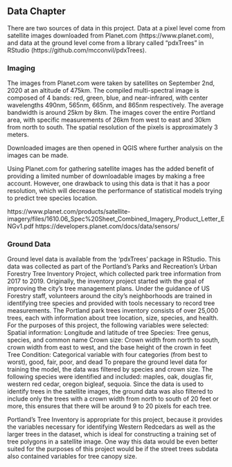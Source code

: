 ## Data Chapter

There are two sources of data in this project. Data at a pixel level come from satellite images downloaded from Planet.com (https://www.planet.com), and data at the ground level come from a library called “pdxTrees” in RStudio (https://github.com/mcconvil/pdxTrees). 

### Imaging
The images from Planet.com were taken by satellites on September 2nd, 2020 at an altitude of 475km. The compiled multi-spectral image is composed of 4 bands: red, green, blue, and near-infrared, with center wavelengths 490nm, 565nm, 665nm, and 865nm respectively. The average bandwidth is around 25km by 8km. The images cover the entire Portland area, with specific measurements of 26km from west to east and 30km from north to south. The spatial resolution of the pixels is approximately 3 meters.

Downloaded images are then opened in QGIS where further analysis on the images can be made.

Using Planet.com for gathering satellite images has the added benefit of providing a limited number of downloadable images by making a free account. However, one drawback to using this data is that it has a poor resolution, which will decrease the performance of statistical models trying to predict tree species location.

https://www.planet.com/products/satellite-imagery/files/1610.06_Spec%20Sheet_Combined_Imagery_Product_Letter_ENGv1.pdf
https://developers.planet.com/docs/data/sensors/

### Ground Data
Ground level data is available from the ‘pdxTrees’ package in RStudio. This data was collected as part of the Portland’s Parks and Recreation’s Urban Forestry Tree Inventory Project, which collected park tree information from 2017 to 2019. Originally, the inventory project started with the goal of improving the city's tree management plans. Under the guidance of US Forestry staff, volunteers around the city's neighborhoods are trained in identifying tree species and provided with tools necessary to record tree measurements. The Portland park trees inventory consists of over 25,000 trees, each with information about tree location, size, species, and health. For the purposes of this project, the following variables were selected:
Spatial information: Longitude and latitude of tree
Species: Tree genus, species, and common name
Crown size: Crown width from north to south, crown width from east to west, and the base height of the crown in feet
Tree Condition: Categorical variable with four categories (from best to worst), good, fair, poor, and dead
To prepare the ground level data for training the model, the data was filtered by species and crown size. The following species were identified and included: maples, oak, douglas fir, western red cedar, oregon bigleaf, sequoia. Since the data is used to identify trees in the satellite images, the ground data was also filtered to include only the trees with a crown width from north to south of 20 feet or more, this ensures that there will be around 9 to 20 pixels for each tree.

Portland's Tree Inventory is appropriate for this project, because it provides the variables necessary for identifying Western Redcedars as well as the larger trees in the dataset, which is ideal for constructing a training set of tree polygons in a satellite image. One way this data would be even better suited for the purposes of this project would be if the street trees subdata also contained variables for tree canopy size.